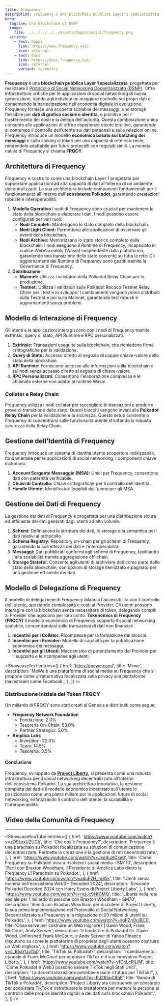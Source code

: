 ```yaml
---
title: Frequency
description: Frequency è una blockchain pubblica Layer 1 specializzata, progettata per realizzare il Protocollo di Social Networking Decentralizzato (DSNP).
hero:
  tagline: Una Blockchain L1 DSNP
  image: 
    file: ../../../../../assets/dapps/social/frequency.png
  actions:
    - text: Dapps
      link: https://www.frequency.xyz/
      icon: external
    - text: Docs
      link: https://docs.frequency.xyz/
      icon: external
      variant: secondary
---
```



**Frequency** è una **blockchain pubblica Layer 1 specializzata**, progettata per realizzare il [Protocollo di Social Networking Decentralizzato (DSNP)](/dapps/social/dsnp-protocol/). Offre infrastrutture critiche per le applicazioni di social networking di nuova generazione, dando agli individui un maggiore controllo sui propri dati e consentendo la partecipazione nell'economia digitale in evoluzione. Frequency fornisce una scoperta scalabile dei messaggi, uno storage flessibile per **dati di grafico sociale e identità**, e primitive per il trasferimento dei costi e la delega dell'autorità. Questa combinazione unica consente alle applicazioni di offrire esperienze utente intuitive, garantendo al contempo il controllo dell'utente sui dati personali e sulle relazioni online. Frequency introduce un modello **economico basato sul batching dei messaggi** e sullo staking di token per una capacità di rete ricorrente, rendendolo adattabile per futuri protocolli con requisiti simili. La moneta nativa di Frequency si chiama **FRQCY**.

## Architettura di Frequency
Frequency è costruito come una blockchain Layer 1 progettata per supportare applicazioni ad alta capacità di dati all'interno di un ambiente decentralizzato. La sua architettura include componenti fondamentali per il funzionamento all'interno dell'**ecosistema Polkadot**, garantendo prestazioni robuste e interoperabilità.
1. **Modello Operativo** I nodi di Frequency sono cruciali per mantenere lo stato della blockchain e elaborare i dati. I nodi possono essere configurati per vari ruoli:  
    - **Nodi Completi:** Mantengono lo stato completo della blockchain.
    - **Nodi Light Client:** Permettono alle applicazioni di osservare gli eventi della blockchain.
    - **Nodi Archive:** Memorizzano lo stato storico completo della blockchain.
  I nodi eseguono il Runtime di Frequency, incapsulato in codice WebAssembly (Wasm) indipendente dalla piattaforma, garantendo una transizione dello stato coerente su tutta la rete. Gli aggiornamenti del Runtime di Frequency sono gestiti tramite la Governance di Frequency.
2. **Distribuzione**
    - **Mainnet:** Utilizza i validatori della Polkadot Relay Chain per la produzione.
    - **Testnet:** Utilizza i validatori sulla Polkadot Rococo Testnet Relay Chain per i test e lo sviluppo.
I cambiamenti vengono prima distribuiti sulla Testnet e poi sulla Mainnet, garantendo test robusti e aggiornamenti senza problemi.

## Modello di Interazione di Frequency
Gli utenti e le applicazioni interagiscono con i nodi di Frequency tramite extrinsic, query di stato, API Runtime e RPC personalizzati.
1. **Extrinsic:** Transazioni eseguite sulla blockchain, che richiedono firme crittografiche per la validazione.
2. **Query di Stato:** Accesso diretto al negozio di coppie chiave-valore dello stato della blockchain.
3. **API Runtime:** Forniscono accesso alle informazioni sulla blockchain e sui nodi senza accesso diretto al negozio di chiave-valore.
4. **RPC Personalizzati:** Consentono l'elaborazione complessa e le chiamate esterne non adatte al runtime Wasm.

### Collator e Relay Chain
Frequency utilizza i nodi collator per raccogliere le transazioni e produrre prove di transizione dello stato. Questi blocchi vengono inviati alla **Polkadot Relay Chain** per la validazione e la sicurezza. Questo setup consente a Frequency di concentrarsi sulle funzionalità utente sfruttando la robusta sicurezza della Relay Chain.

## Gestione dell'Identità di Frequency
Frequency introduce un sistema di identità utente scoperto e indirizzabile, fondamentale per le applicazioni di social networking. I componenti chiave includono:
1. **Account Sorgente Messaggio (MSA):** Unici per Frequency, consentono dati con paternità verificabile.
2. **Chiavi di Controllo:** Chiavi crittografiche per il controllo dell'identità.
3. **Handle Utente:** Identificatori leggibili dall'uomo per gli MSA.

## Gestione dei Dati di Frequency
La gestione dei dati di Frequency è progettata per una distribuzione sicura ed efficiente dei dati generati dagli utenti ad alto volume.
1. **Schemi:** Definiscono la struttura dei dati, lo storage e la semantica per i dati relativi al protocollo.
2. **Schema Registry:** Repository on-chain per gli schemi di Frequency, garantendo la correttezza dei dati e l'interoperabilità.
3. **Messaggi:** Dati pubblicati conformi agli schemi di Frequency, facilitando l'alta scalabilità tramite aggregazione off-chain.
4. **Storage Stateful:** Consente agli utenti di archiviare dati come parte dello stato della blockchain, con opzioni di storage itemizzato e paginato per una gestione efficiente dei dati.

## Modello di Delegazione di Frequency
Il modello di delegazione di Frequency bilancia l'accessibilità con il controllo dell'utente, spostando complessità e costi ai Provider. Gli utenti possono interagire con la blockchain senza necessitare di token, delegando compiti ai Provider che agiscono per loro conto.
**Tokenomics di Frequency (FRQCY)**
Il modello economico di Frequency supporta il social networking scalabile, concentrandosi sulle transazioni di dati non finanziari.
1. **Incentivi per i Collator:** Ricompense per la formazione dei blocchi.
2. **Incentivi per i Provider:** Modello di capacità per la pubblicazione economica dei messaggi.
3. **Incentivi per gli Utenti:** Meccanismo di potenziamento dei Provider per il supporto e le ricompense agli utenti.

<ShowcaseText
  entries={[
    {
      href: 'https://mewe.com/',
      title: 'Mewe',
      description: 'MeWe è una piattaforma di social media su Frequency che si propone come un’alternativa focalizzata sulla privacy alle piattaforme mainstream come Facebook.',
    },
  ]}
/>

### Distribuzione Iniziale dei Token FRQCY
Un miliardo di FRQCY sono stati creati al Genesis e distribuiti come segue:
- **Frequency Network Foundation**
  - Fondazione: 2.0%
  - Tesoreria On-Chain: 53.0%
  - Partner Strategici: 5.0%
- **Amplica Labs**
  - Investitori: 22.0%
  - Team: 14.5%
  - Tesoreria: 3.5%

#### Conclusione
Frequency, sviluppato da [**Project Liberty**](/club/orgs/software/project-liberty/), si presenta come una robusta infrastruttura per il social networking decentralizzato all'interno dell'ecosistema Polkadot. La sua architettura innovativa, la gestione completa dei dati e il modello economico incentrato sull'utente lo posizionano come una pietra miliare per le applicazioni future di social networking, enfatizzando il controllo dell'utente, la scalabilità e l'interoperabilità.

## Video della Comunità di Frequency
------------
<ShowcaseYouTube
  entries={[
        {
        href: 'https://www.youtube.com/watch?v=zO9LvxUZUGk',
      title: 'Che cos\'è Frequency?',
      description: 'Frequency è una parachain su Polkadot focalizzata su soluzioni di comunicazione decentralizzate. Permette la creazione e la gestione di reti decentralizzate.',
    },
            {
        href: 'https://www.youtube.com/watch?v=Jxg4uzICke0',
        title: 'Come Frequency su Polkadot mira a risolvere i social media - SM110',
      description: 'Parti con Braxton Woodham, il Presidente di Amplica Labs dietro la Frequency L1 Parachain su Polkadot.',
    },
                           {
        href: 'https://www.youtube.com/watch?v=a4uE2H_m85k',
      title: 'Utenti senza moneta nell\'ecosistema Web3 - Decoded 2024',
      description: 'Sessione Polkadot Decoded 2024 con Harry Evens di Project Liberty Labs',
    },
                {
        href: 'https://www.youtube.com/watch?v=ncjJc9HfCMQ',
      title: 'Libertà nella rete sociale per 1 miliardo di persone con Braxton Woodham - SM70',
      description: 'Siediti con Braxton Woodham per discutere di Project Liberty, la sua prima implementazione del Protocollo di Social Networking Decentralizzato su Frequency e la migrazione di 20 milioni di utenti su Polkadot.',
    },
                {
        href: 'https://www.youtube.com/watch?v=xgPZnOulBCE',
      title: 'Cosa serve per costruire un Web migliore? | Gavin Wood, Frank McCourt, Andy Serwer',
      description: 'Il fondatore di Polkadot Dr. Gavin Wood, Unfinished Frank McCourt, e Andy Serwer di Yahoo Finance discutono su come le piattaforme di proprietà degli utenti possono costruire un Web migliore.',
    },
                   {
        href: 'https://www.youtube.com/watch?v=c_RhaYUoTb0',
      title: 'TikTok su Polkadot?',
      description: 'Il cambiamento epocale di Frank McCourt per acquisire TikTok e il suo innovativo Project Liberty.',
    },
                   {
        href: 'https://www.youtube.com/watch?v=vfCnLcRlLIM',
      title: 'Come Polkadot e Web3 possono salvare TikTok negli Stati Uniti',
      description: 'La decentralizzazione potrebbe essere il futuro per TikTok?',
    },
                       {
        href: 'https://www.youtube.com/watch?v=-RJ26bpCRqE',
      title: 'Bando di TikTok e Polkadot',
      description: 'Project Liberty sta costruendo un consorzio per acquistare TikTok e ristrutturare la piattaforma per mettere le persone al controllo delle proprie identità digitali e dei dati sulla blockchain Polkadot.',
    },
  ]} />
